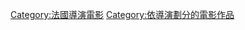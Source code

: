 {{Cat more|昆汀·杜皮爾}}

{{DEFAULTSORT:Dupieux, Quentin}}
[[Category:法國導演電影|Category:法國導演電影]]
[[Category:依導演劃分的電影作品|Category:依導演劃分的電影作品]]